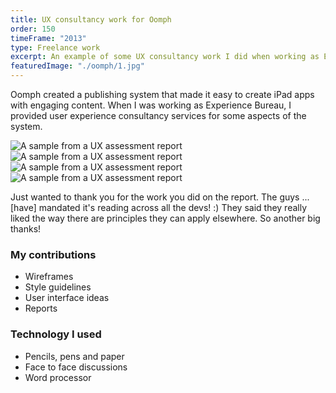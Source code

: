 ```yaml
---
title: UX consultancy work for Oomph
order: 150
timeFrame: "2013"
type: Freelance work
excerpt: An example of some UX consultancy work I did when working as Experience Bureau.
featuredImage: "./oomph/1.jpg"
---
```


Oomph created a publishing system that made it easy to create iPad apps with engaging content. 
When I was working as Experience Bureau, I provided user experience consultancy services for 
some aspects of the system. 

<Gallery>

![A sample from a UX assessment report](./oomph/1.jpg)
![A sample from a UX assessment report](./oomph/4.jpg)
![A sample from a UX assessment report](./oomph/2.jpg)
![A sample from a UX assessment report](./oomph/3.jpg)

</Gallery>

<Quote attributionText="Oomph Chief Technologist">
Just wanted to thank you for the work you did on the report. The guys ... [have] mandated it's reading across all the devs! :) They said they really liked the way there are principles they can apply elsewhere. So another big thanks!
</Quote>

### My contributions

* Wireframes
* Style guidelines
* User interface ideas
* Reports

### Technology I used

* Pencils, pens and paper
* Face to face discussions
* Word processor
